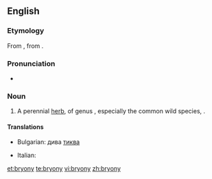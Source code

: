 ==English==
{{rfi}}
{{wikipedia}}
{{wikispecies|Bryonia}}
===Etymology===
From {{etyl|la|en}} {{term|bryonia|bryōnia|bryony|lang=la}}, from {{etyl|grc|en}} {{term|βρυωνία||bryony|tr=bruōnia|sc=polytonic|lang=grc}}.

===Pronunciation===
* {{IPA|/ˈbɹaɪəni/}}

===Noun===
{{en-noun|bryonies|-}}

# A perennial [[herb]], of genus {{taxlink|Bryonia|genus}}, especially the common wild species, {{taxlink|Bryonia dioica|species}}.

====Translations====
{{trans-top|herb of ''Bryonia''}}
* Bulgarian: дива [[тиква]]
{{trans-mid}}
* Italian: {{t-|it|brionia|f}}
{{trans-bottom}}

[[et:bryony]]
[[te:bryony]]
[[vi:bryony]]
[[zh:bryony]]
